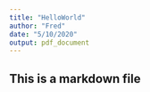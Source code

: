 ```yaml
---
title: "HelloWorld"
author: "Fred"
date: "5/10/2020"
output: pdf_document
---
```


## This is a markdown file